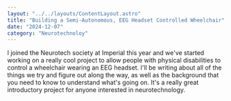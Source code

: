 ```yaml
---
layout: "../../layouts/ContentLayout.astro"
title: "Building a Semi-Autonomous, EEG Headset Controlled Wheelchair"
date: "2024-12-07"
category: "Neurotechnoloy"
---
```


I joined the Neurotech society at Imperial this year and we've started working on a really cool project
to allow people with physical disabilities to control a wheelchair wearing an EEG headset. I'll be writing
about all of the things we try and figure out along the way, as well as the background that you need to know
to understand what's going on. It's a really great introductory project for anyone interested in neurotechnology.

